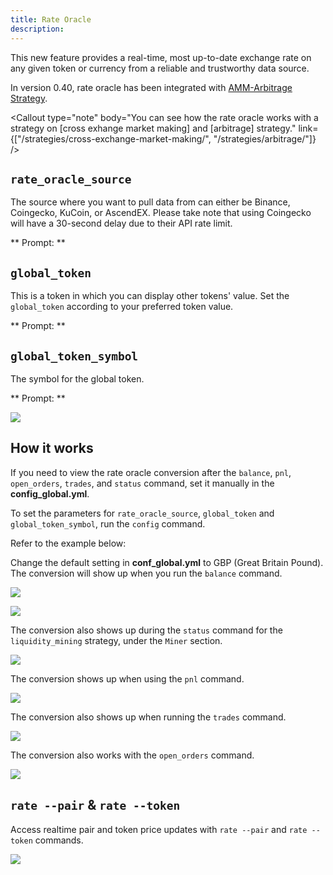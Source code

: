 ```yaml
---
title: Rate Oracle
description:
---
```




This new feature provides a real-time, most up-to-date exchange rate on any given token or currency from a reliable and trustworthy data source.

In version 0.40, rate oracle has been integrated with [AMM-Arbitrage Strategy](/strategies/amm-arb).

<Callout
  type="note"
  body="You can see how the rate oracle works with a strategy on [cross exhange market making] and [arbitrage] strategy."
  link={["/strategies/cross-exchange-market-making/", "/strategies/arbitrage/"]}
/>

## `rate_oracle_source`

The source where you want to pull data from can either be Binance, Coingecko, KuCoin, or AscendEX. Please take note that using Coingecko will have a 30-second delay due to their API rate limit.

** Prompt: **

<Prompt
  prompt="What source do you want rate oracle to pull data from? (binance, coingecko, kucoin, ascend_ex)"
  response=">>> "
/>

<Callout
  type="note"
  body="Currently, USD (default) global token does not work with Kucoin and Ascendex, you may need to change your `global_token` to USDT."
  link={[]}
/>

## `global_token`

This is a token in which you can display other tokens' value. Set the `global_token` according to your preferred token value.

** Prompt: **

<Prompt
  prompt="What is your default display token? (e.g. USDT,USD,EUR)"
  response=">>> "
/>

## `global_token_symbol`

The symbol for the global token.

** Prompt: **

<Prompt
  prompt="What is your default display token symbol? (e.g. $, €)"
  response=">>> "
/>

<Callout
  type="note"
  body="If you happen to `start` the bot and produce the error, `Oracle rate is not available`, or If the `rate_oracle_source` fails to show any price reference on your pair, you may change the `oracle_source` by running `config rate_oracle_source` and switch between Binance or Coingecko."
/>

![](/img/oracle-error.png)

## How it works

If you need to view the rate oracle conversion after the `balance`, `pnl`, `open_orders`, `trades`, and `status` command, set it manually in the **config_global.yml**.

To set the parameters for `rate_oracle_source`, `global_token` and `global_token_symbol`, run the `config` command.

Refer to the example below:

Change the default setting in **conf_global.yml** to GBP (Great Britain Pound). The conversion will show up when you run the `balance` command.

![](/img/rate-oracle-global-config.png)

![](/img/rate-oracle-balance.png)

The conversion also shows up during the `status` command for the `liquidity_mining` strategy, under the `Miner` section.

![](/img/oracle-status.png)

The conversion shows up when using the `pnl` command.

![](img/oracle-pnl.png)

The conversion also shows up when running the `trades` command.

![](/img/oracle-trades.png)

The conversion also works with the `open_orders` command.

![](/img/oracle-open-orders.png)

## `rate --pair` & `rate --token`

Access realtime pair and token price updates with `rate --pair` and `rate --token` commands.

![](/img/pair-token-command.gif)
